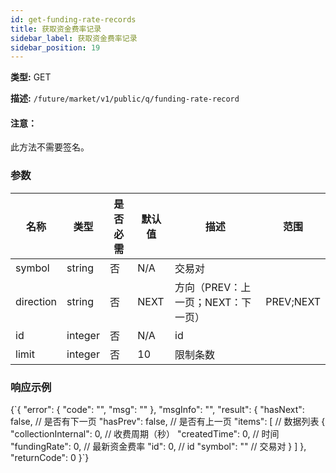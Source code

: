 ```yaml
---
id: get-funding-rate-records
title: 获取资金费率记录
sidebar_label: 获取资金费率记录
sidebar_position: 19
---
```


**类型:** GET

**描述:** `/future/market/v1/public/q/funding-rate-record`

#### 注意：

此方法不需要签名。

### 参数

| 名称 | 类型 | 是否必需 | 默认值 | 描述 | 范围 |
| --- | --- | --- | --- | --- | --- |
| symbol | string | 否 | N/A | 交易对 |  |
| direction | string | 否 | NEXT | 方向（PREV：上一页；NEXT：下一页） | PREV;NEXT |
| id | integer | 否 | N/A | id |  |
| limit | integer | 否 | 10 | 限制条数 |  |

### 响应示例


<CodeBlock language="json" title="Response">
  {`{
  "error": {
    "code": "",
    "msg": ""
  },
  "msgInfo": "",
  "result": {
    "hasNext": false, // 是否有下一页
    "hasPrev": false, // 是否有上一页
    "items": [        // 数据列表
      {
        "collectionInternal": 0, // 收费周期（秒）
        "createdTime": 0,        // 时间
        "fundingRate": 0,        // 最新资金费率
        "id": 0,                 // id
        "symbol": ""             // 交易对
      }
    ]
  },
  "returnCode": 0
}`}
</CodeBlock>